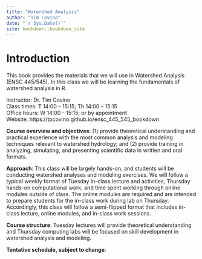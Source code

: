```yaml
--- 
title: "Watershed Analysis"
author: "Tim Covino"
date: "`r Sys.Date()`"
site: bookdown::bookdown_site
---
```


# Introduction

This book provides the materials that we will use in Watershed Analysis (ENSC 445/545). In this class we will be learning the fundamentals of watershed analysis in R. 

Instructor: Dr. Tim Covino\
Class times: T 14:00 – 15:15; Th 14:00 – 15:15\
Office hours: W 14:00 - 15:15; or by appointment\
Website: https://tpcovino.github.io/ensc_445_545_bookdown

**Course overview and objectives**: (1) provide theoretical understanding and practical experience with the most common analysis and modeling techniques relevant to watershed hydrology; and (2) provide training in analyzing, simulating, and presenting scientific data in written and oral formats.

**Approach**: This class will be largely hands-on, and students will be conducting watershed analyses and modeling exercises. We will follow a typical weekly format of Tuesday in-class lecture and activities, Thursday hands-on computational work, and time spent working through online modules outside of class. The online modules are required and are intended to prepare students for the in-class work during lab on Thursday. Accordingly, this class will follow a semi-flipped format that includes in-class lecture, online modules, and in-class work sessions.

**Course structure**: Tuesday lectures will provide theoretical understanding and Thursday computing labs will be focused on skill development in watershed analysis and modeling.
 
**Tentative schedule, subject to change**:
